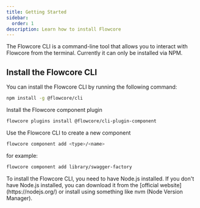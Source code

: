 ```yaml
---
title: Getting Started
sidebar:
  order: 1
description: Learn how to install Flowcore
---
```


The Flowcore CLI is a command-line tool that allows you to interact with Flowcore from the terminal. Currently it can
only be installed via NPM.

## Install the Flowcore CLI

You can install the Flowcore CLI by running the following command:

```bash
npm install -g @flowcore/cli
```

Install the Flowcore component plugin

```bash
flowcore plugins install @flowcore/cli-plugin-component
```

Use the Flowcore CLI to create a new component

```bash
flowcore component add <type>/<name>
```

for example:

```bash
flowcore component add library/swagger-factory
```

<Card title="Requires Node.js" icon="information">
    To install the Flowcore CLI, you need to have Node.js installed. If you don't have Node.js installed, you can download
    it from the [official website](https://nodejs.org/) or install using something like nvm (Node Version Manager).
</Card>